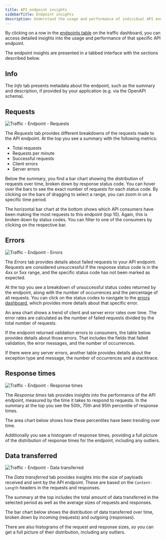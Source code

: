 ```yaml
---
title: API endpoint insights
sidebarTitle: Endpoint insights
description: Understand the usage and performance of individual API endpoints.
---
```


By clicking on a row in the [endpoints table](/features/traffic-dashboard#endpoints-table) on the traffic dashboard, you can access detailed insights into the usage and performance of that specific API endpoint.

The endpoint insights are presented in a tabbed interface with the sections described below.

## Info

The *Info* tab presents metadata about the endpoint, such as the summary and description, if provided by your application (e.g. via the OpenAPI schema).

## Requests

<img src="https://assets.apitally.io/docs/2025-05-27/traffic-endpoint-requests.webp" alt="Traffic - Endpoint - Requests" class="rounded-xl" />

The *Requests* tab provides different breakdowns of the requests made to the API endpoint. At the top you see a summary with the following metrics:

- Total requests
- Requests per minute
- Successful requests
- Client errors
- Server errors

Below the summary, you find a bar chart showing the distribution of requests over time, broken down by response status code.
You can hover over the bars to see the exact number of requests for each status code.
By clicking on the bars of dragging to select a range, you can zoom in on a specific time period.

The horizontal bar chart at the bottom shows which API consumers have been making the most requests to this endpoint (top 10).
Again, this is broken down by status codes.
You can filter to one of the consumers by clicking on the respective bar.

## Errors

<img src="https://assets.apitally.io/docs/2025-05-27/traffic-endpoint-errors.webp" alt="Traffic - Endpoint - Errors" class="rounded-xl" />

The *Errors* tab provides details about failed requests to your API endpoint.
Requests are considered unsuccessful if the response status code is in the 4xx or 5xx range, and the specific status code has not been marked as expected.

At the top you see a breakdown of unsuccessful status codes returned by the endpoint, along with the number of occurrences and the percentage of all requests.
You can click on the status codes to navigate to the [errors dashboard](/features/errors-dashboard), which provides more details about that specific error.

An area chart shows a trend of client and server error rates over time.
The error rates are calculated as the number of failed requests divided by the total number of requests.

If the endpoint returned validation errors to consumers, the table below provides details about those errors.
That includes the fields that failed validation, the error messages, and the number of occurrences.

If there were any server errors, another table provides details about the exception type and message, the number of occurrences and a stacktrace.

## Response times

<img src="https://assets.apitally.io/docs/2025-05-27/traffic-endpoint-response-times.webp" alt="Traffic - Endpoint - Response times" class="rounded-xl" />

The *Response times* tab provides insights into the performance of the API endpoint, measured by the time it takes to respond to requests.
In the summary at the top you see the 50th, 75th and 95th percentile of response times.

The area chart below shows how these percentiles have been trending over time.

Additionally you see a histogram of response times, providing a full picture of the distribution of response times for the endpoint, including any outliers.

## Data transferred

<img src="https://assets.apitally.io/docs/2025-05-27/traffic-endpoint-data-transferred.webp" alt="Traffic - Endpoint - Data transferred" class="rounded-xl" />

The *Data transferred* tab provides insights into the size of payloads received and sent by the API endpoint.
These are based on the `Content-Length` headers in the requests and responses.

The summary at the top includes the total amount of data transferred in the selected period as well as the average sizes of requests and responses.

The bar chart below shows the distribution of data transferred over time, broken down by incoming (requests) and outgoing (responses).

There are also histograms of the request and response sizes, so you can get a full picture of their distribution, including any outliers.
